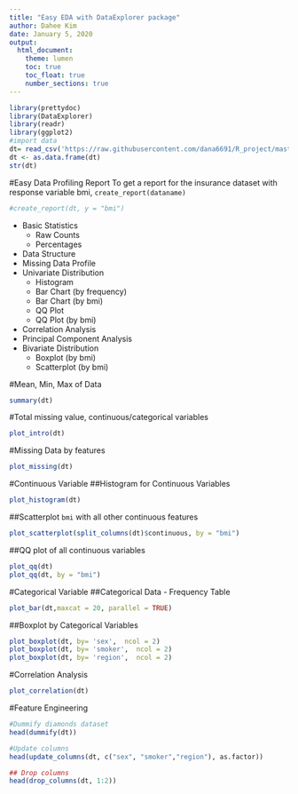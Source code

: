 ```yaml
---
title: "Easy EDA with DataExplorer package"
author: Dahee Kim
date: January 5, 2020
output:
  html_document:
    theme: lumen
    toc: true
    toc_float: true
    number_sections: true
---
```


```r
library(prettydoc)
library(DataExplorer)
library(readr)
library(ggplot2)
#import data
dt= read_csv('https://raw.githubusercontent.com/dana6691/R_project/master/insurance.csv', col_names = TRUE)
dt <- as.data.frame(dt)
str(dt)
```

#Easy Data Profiling Report
To get a report for the insurance dataset with response variable bmi, `create_report(dataname)`
```r
#create_report(dt, y = "bmi")
```
- Basic Statistics
    - Raw Counts
    - Percentages
- Data Structure
- Missing Data Profile
- Univariate Distribution
    - Histogram
    - Bar Chart (by frequency)
    - Bar Chart (by bmi)
    - QQ Plot
    - QQ Plot (by bmi)
- Correlation Analysis
- Principal Component Analysis
- Bivariate Distribution
    - Boxplot (by bmi)
    - Scatterplot (by bmi)
    
#Mean, Min, Max of Data
```r
summary(dt)
```

#Total missing value, continuous/categorical variables
```r
plot_intro(dt)
```

#Missing Data by features
```r
plot_missing(dt)
```
#Continuous Variable
##Histogram for Continuous Variables
```r
plot_histogram(dt)
```

##Scatterplot `bmi` with all other continuous features
```r
plot_scatterplot(split_columns(dt)$continuous, by = "bmi")
```

##QQ plot of all continuous variables
```r
plot_qq(dt)
plot_qq(dt, by = "bmi")
```

#Categorical Variable
##Categorical Data - Frequency Table
```r
plot_bar(dt,maxcat = 20, parallel = TRUE)
```

##Boxplot by Categorical Variables
```r
plot_boxplot(dt, by= 'sex',  ncol = 2)
plot_boxplot(dt, by= 'smoker',  ncol = 2)
plot_boxplot(dt, by= 'region',  ncol = 2)
```

#Correlation Analysis
```r
plot_correlation(dt)
```

#Feature Engineering
```r
#Dummify diamonds dataset
head(dummify(dt))

#Update columns
head(update_columns(dt, c("sex", "smoker","region"), as.factor))

## Drop columns
head(drop_columns(dt, 1:2))
```


